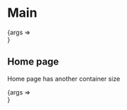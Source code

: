 
<Meta title="Main" component={Main} />

# Main

<Canvas>
  <Story name="Basic" args={{ children: 'Page content', isHome: false }}>
    {args => <Main {...args} />}
  </Story>
</Canvas>

<ArgsTable />

## Home page

Home page has another container size

<Canvas>
  <Story name="Home page" args={{ children: 'Page content', isHome: true }}>
    {args => <Main {...args} />}
  </Story>
</Canvas>
